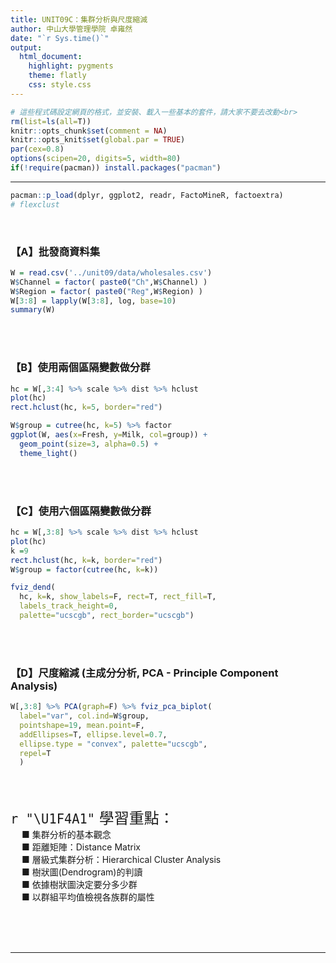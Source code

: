 ```yaml
---
title: UNIT09C：集群分析與尺度縮減
author: 中山大學管理學院 卓雍然
date: "`r Sys.time()`"
output: 
  html_document:
    highlight: pygments
    theme: flatly
    css: style.css
---
```


```r
# 這些程式碼設定網頁的格式，並安裝、載入一些基本的套件，請大家不要去改動<br>
rm(list=ls(all=T))
knitr::opts_chunk$set(comment = NA)
knitr::opts_knit$set(global.par = TRUE)
par(cex=0.8)
options(scipen=20, digits=5, width=80)
if(!require(pacman)) install.packages("pacman")
```
<hr>

```r
pacman::p_load(dplyr, ggplot2, readr, FactoMineR, factoextra)
# flexclust 
```
<br>

### 【A】批發商資料集

```r
W = read.csv('../unit09/data/wholesales.csv')
W$Channel = factor( paste0("Ch",W$Channel) )
W$Region = factor( paste0("Reg",W$Region) )
W[3:8] = lapply(W[3:8], log, base=10)
summary(W)
```

<br><br>

### 【B】使用兩個區隔變數做分群

```r
hc = W[,3:4] %>% scale %>% dist %>% hclust
plot(hc)
rect.hclust(hc, k=5, border="red")
```

```r
W$group = cutree(hc, k=5) %>% factor
ggplot(W, aes(x=Fresh, y=Milk, col=group)) +
  geom_point(size=3, alpha=0.5) + 
  theme_light()
```

<br><br>

### 【C】使用六個區隔變數做分群

```r
hc = W[,3:8] %>% scale %>% dist %>% hclust
plot(hc)
k =9
rect.hclust(hc, k=k, border="red")
W$group = factor(cutree(hc, k=k))
```

```r
fviz_dend(
  hc, k=k, show_labels=F, rect=T, rect_fill=T,
  labels_track_height=0,
  palette="ucscgb", rect_border="ucscgb")
```

<br><br>

### 【D】尺度縮減 (主成分分析, PCA - Principle Component Analysis)

```r
W[,3:8] %>% PCA(graph=F) %>% fviz_pca_biplot(
  label="var", col.ind=W$group,
  pointshape=19, mean.point=F,
  addEllipses=T, ellipse.level=0.7,
  ellipse.type = "convex", palette="ucscgb",
  repel=T
  )
```
<br><br>

<p class="wwl">
<span style="font-size:24px">`r "\U1F4A1"` 學習重點：</span><br>
&emsp; ■ 集群分析的基本觀念<br>
&emsp; ■ 距離矩陣：Distance Matrix<br>
&emsp; ■ 層級式集群分析：Hierarchical Cluster Analysis<br>
&emsp; ■ 樹狀圖(Dendrogram)的判讀<br>
&emsp; ■ 依據樹狀圖決定要分多少群<br>
&emsp; ■ 以群組平均值檢視各族群的屬性<br>
</p class="wwl">

<br><br><br><hr>



